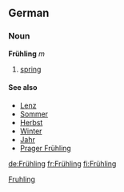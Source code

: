 ==German==
===Noun===
'''Frühling''' ''m''

# [[spring]]

====See also====
*[[Lenz]]
*[[Sommer]]
*[[Herbst]]
*[[Winter]]
*[[Jahr]]
*[[Prager Frühling]]

[[Category:German nouns|Fruhling]]

[[de:Frühling]]
[[fr:Frühling]]
[[fi:Frühling]]